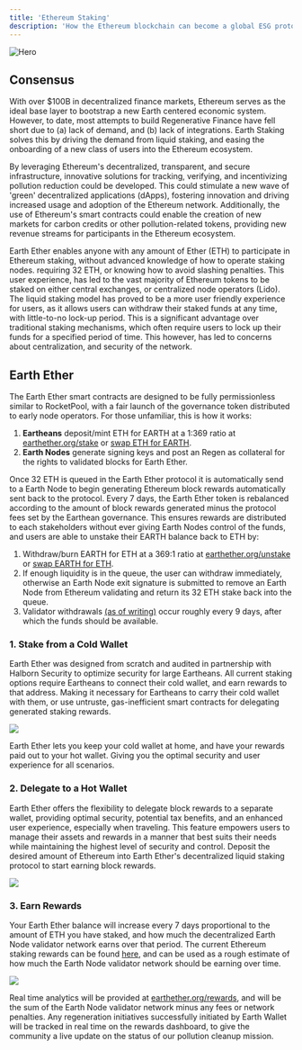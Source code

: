 ```yaml
---
title: 'Ethereum Staking'
description: 'How the Ethereum blockchain can become a global ESG protocol'
---
```


<img
  src="/images/staking.jpg"
  alt="Hero"
/>

## Consensus

With over $100B in decentralized finance markets, Ethereum serves as the ideal base layer to bootstrap a new Earth centered economic system. However, to date, most attempts to build Regenerative Finance have fell short due to (a) lack of demand, and (b) lack of integrations. Earth Staking solves this by driving the demand from liquid staking, and easing the onboarding of a new class of users into the Ethereum ecosystem.

By leveraging Ethereum's decentralized, transparent, and secure infrastructure, innovative solutions for tracking, verifying, and incentivizing pollution reduction could be developed. 
This could stimulate a new wave of 'green' decentralized applications (dApps), fostering innovation and driving increased usage and adoption of the Ethereum network. Additionally, the use of Ethereum's smart contracts could enable the creation of new markets for carbon credits or other pollution-related tokens, providing new revenue streams for participants in the Ethereum ecosystem. 

Earth Ether enables anyone with any amount of Ether (ETH) to participate in Ethereum staking, without advanced knowledge of how to operate staking nodes. requiring 32 ETH, or knowing how to avoid slashing penalties. This user experience, has led to the vast majority of Ethereum tokens to be staked on either central exchanges, or centralized node operators (Lido). The liquid staking model has proved to be a more user friendly experience for users, as it allows users can withdraw their staked funds at any time, with little-to-no lock-up period. This is a significant advantage over traditional staking mechanisms, which often require users to lock up their funds for a specified period of time. This however, has led to concerns about centralization, and security of the network.

## Earth Ether

The Earth Ether smart contracts are designed to be fully permissionless similar to RocketPool, with a fair launch of the governance token distributed to early node operators.
For those unfamiliar, this is how it works:

1. **Eartheans** deposit/mint ETH for EARTH at a 1:369 ratio at [earthether.org/stake](https://earthether.org/stake) or [swap ETH for EARTH](https://uniswap.org).
2. **Earth Nodes** generate signing keys and post an Regen as collateral for the rights to validated blocks for Earth Ether.

Once 32 ETH is queued in the Earth Ether protocol it is automatically send to a Earth Node to begin generating Ethereum block rewards automatically sent back to the protocol. Every 7 days, the Earth Ether token is rebalanced according to the amount of block rewards generated minus the protocol fees set by the Earthean governance. 
This ensures rewards are distributed to each stakeholders without ever giving Earth Nodes control of the funds, and users are able to unstake their EARTH balance back to ETH by:

1. Withdraw/burn EARTH for ETH at a 369:1 ratio at [earthether.org/unstake](https://earthether.org/unstake) or [swap EARTH for ETH](https://uniswap.org).
2. If enough liquidity is in the queue, the user can withdraw immediately, otherwise an Earth Node exit signature is submitted to remove an Earth Node from Ethereum validating and return its 32 ETH stake back into the queue.
3. Validator withdrawals [(as of writing)](https://launchpad.ethereum.org/withdrawals) occur roughly every 9 days, after which the funds should be available.

### 1. Stake from a Cold Wallet

Earth Ether was designed from scratch and audited in partnership with Halborn Security to optimize security for large Eartheans. All current staking options require Eartheans
to connect their cold wallet, and earn rewards to that address. Making it necessary for Eartheans to carry their cold wallet with them, or use untruste, gas-inefficient smart contracts for delegating generated staking rewards.

[<img src="/images/connect.png" max-height="200px"/>](https://earthether.org)

Earth Ether lets you keep your cold wallet at home, and have your rewards paid out to your hot wallet. Giving you the optimal security and user experience for all scenarios.

### 2. Delegate to a Hot Wallet

Earth Ether offers the flexibility to delegate block rewards to a separate wallet, providing optimal security, potential tax benefits, and an enhanced user experience, especially when traveling. 
This feature empowers users to manage their assets and rewards in a manner that best suits their needs while maintaining the highest level of security and control. Deposit the desired amount of Ethereum into Earth Ether's decentralized liquid staking protocol to start earning block rewards. 

[<img src="/images/eETH.png" max-height="200px"/>](https://earthether.org)

### 3. Earn Rewards

Your Earth Ether balance will increase every 7 days proportional to the amount of ETH you have staked, and how much the decentralized Earth Node validator network earns over that period.
The current Ethereum staking rewards can be found [here](https://ethereum.org/en/staking/), and can be used as a rough estimate of how much the Earth Node validator network should be earning over time.

[<img src="/images/rewards.png" max-height="200px"/>](https://earthether.org/rewards)

Real time analytics will be provided at [earthether.org/rewards](https://earthether.org/rewards), and will be the sum of the Earth Node validator network minus any fees or network penalties. Any regeneration initiatives
successfully initiated by Earth Wallet will be tracked in real time on the rewards dashboard, to give the community a live update on the status of our pollution cleanup mission. 
